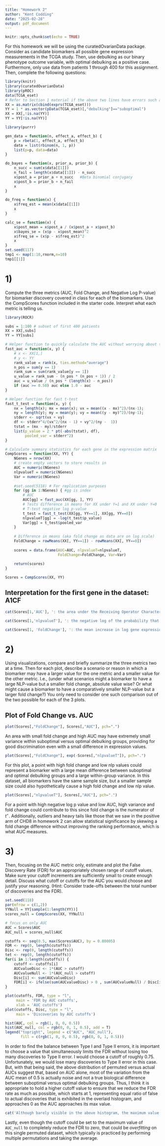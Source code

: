 ```yaml
---
title: "Homework 2"
author: "Kent Codding"
date: "2025-02-28"
output: pdf_document
---
```


```r
knitr::opts_chunk$set(echo = TRUE)
```

For this homework we will be using the curatedOvarianData package. Consider as candidate biomarkers all possible gene expression measurements in the TCGA study. Then, use debulking as our binary phenotype outcome variable, with optimal debulking as a positive case. Furthermore, only use data from patients 1 through 400 for this assignment. Then, complete the following questions:

```r
library(knitr)
library(curatedOvarianData)
library(pROC)
data(TCGA_eset)
# Refer to Section 1 material if the above two lines have errors such as "there is no package called 'curatedOvarianData'", as it indicates the required packages are not installed.
XX = as.matrix(cbind(exprs(TCGA_eset)))
YY = 1 * as.vector(pData(TCGA_eset)[,"debulking"]=="suboptimal")
XX = XX[,!is.na(YY)]
YY = YY[!is.na(YY)]
```


```r
library(purrr)

gen_data = function(n, effect_a, effect_b) {
    p = rbeta(1, effect_a, effect_b)
    data = list(rbinom(n, 1, p))
    list(p=p, data=data)
}

do_bayes = function(x, prior_a, prior_b) {
    n_succ = sum(x$data[[1]])
    n_fail = length(x$data[[1]]) - n_succ
    x$post_a = prior_a + n_succ   #Beta binomial conjugacy
    x$post_b = prior_b + n_fail
    x
}

do_freq = function(x) {
    x$freq_est = mean(x$data[[1]])
    x
}

calc_se = function(x) {
    x$post_mean = x$post_a / (x$post_a + x$post_b)
    x$bayes_se = (x$p - x$post_mean)^2
    x$freq_se = (x$p - x$freq_est)^2
    x
}
set.seed(117)
tmp1 <- map(1:10,rnorm,n=10)
tmp1[[1]]
```


# 1) 

Compute the three metrics (AUC, Fold Change, and Negative Log P-value) for biomarker discovery covered in class for each of the biomarkers. Use the CompScores function included in the starter code.  Interpret what each metric is telling us.

```r
library(ROCR)

subs = 1:100 # subset of first 400 patients
XX = XX[,subs]
YY = YY[subs]

# Helper function to quickly calculate the AUC without worrying about the ROC curve
fast_auc = function(x, y) {
    # x <- XX[1,]
    # y <- YY
    rank_value = rank(x, ties.method="average")
    n_pos = sum(y == 1)
    rank_sum = sum(rank_value[y == 1])
    u_value = rank_sum - (n_pos * (n_pos + 1)) / 2
    auc = u_value / (n_pos * (length(x) - n_pos))
    if (auc >= 0.50) auc else 1.0 - auc 
}

# Helper function for fast t-test
fast_t_test = function(x, y) {
    nx = length(x); mx = mean(x); vx = mean((x - mx)^2)/(nx-1);
    ny = length(y); my = mean(y); vy = mean((y - my)^2)/(ny-1);
    stderr <- sqrt(vx + vy)
    df <- stderr^4/(vx^2/(nx - 1) + vy^2/(ny -  1))
    tstat = (mx - my)/stderr
    list(p_value = 2 * pt(-abs(tstat), df),
         pooled_var = stderr^2)
}

# Calculate summary statistics for each gene in the expression matrix
CompScores = function(XX, YY) {
    NGenes = nrow(XX)
    # create empty vectors to store results in
    AUC = numeric(NGenes)
    nlpvalueT = numeric(NGenes)
    Var = numeric(NGenes)
    
    #set.seed(5118) # For replication purposes 
    for (gg in 1:NGenes) { #gg is index
        # AUC
        AUC[gg] = fast_auc(XX[gg, ], YY)
        # Tests difference in means for XX under Y=1 and XX under Y=0
        # T-test negative log p-value
        t_test = fast_t_test(XX[gg, YY==1], XX[gg, YY==0])
        nlpvalueT[gg] = -log(t_test$p_value)
        Var[gg] = t_test$pooled_var
    }
    
    # Difference in means (aka fold change as data are on log scale)
    FoldChange = rowMeans(XX[, YY==1]) - rowMeans(XX[, YY==0])
    
    scores = data.frame(AUC=AUC, nlpvalueT=nlpvalueT, 
                        FoldChange=FoldChange, Var=Var)
    
    return(scores)
}

Scores = CompScores(XX, YY)
```
## Interpretation for the first gene in the dataset: A1CF

```r
cat(Scores[1,'AUC'], ': the area under the Receiving Operator Characteristic curve, \n which represents the ratio of true positives to false positives across thresholds k \n \n')

cat(Scores[1,'nlpvalueT'], ': the negative log of the probability that the difference between suboptimal versus \n optimal group means of gene expression is due to random chance \n \n')

cat(Scores[1, 'FoldChange'], ': the mean increase in log gene expression of A1CF between the optimal debulking group \n and suboptimal debulking group \n \n')
```


# 2) 
Using visualizations, compare and briefly summarize the three metrics two at a time. Then for each plot, describe a scenario or reason in which a biomarker may have a larger value for the one metric and a smaller value for the other metric. I.e., (under what scenarios might a biomarker to have a large NLP-value but a smaller fold change, absolute value wise? Or what might cause a biomarker to have a comparatively smaller NLP-value but a larger fold change?) You only need to consider one such comparison out of the two possible for each of the 3 plots.

## Plot of Fold Change vs. AUC

```r
plot(Scores[,"FoldChange"], Scores[,"AUC"], pch=".")

```
An area with small fold change and high AUC may have extremely small variance within suboptimal versus optimal debulking groups, providing for good discrimination even with a small difference in expression values.

```r
plot(Scores[,"FoldChange"], exp(-Scores[,"nlpvalueT"]), pch=".")
```
For this plot, a point with high fold change and low nlp values could represent a biomarker with a large mean difference between suboptimal and optimal debulking groups and a large within-group variance. In this dataset, all biomarkers have the same sample size, but a smaller sample size could also hypothetically cause a high fold change and low nlp value. 

```r
plot(Scores[,"nlpvalueT"], Scores[,"AUC"], pch=".")
```

For a point with high negative log p value and low AUC, high variance and fold change could contribute to this since fold change is the numerator of $t^{\star}$. Additionally, outliers and heavy tails like those that we saw in the positive arm of CHD8 in homework 2 can allow statistical significance by skewing a fold change difference without improving the ranking performance, which is what AUC measures.


# 3) 
Then, focusing on the AUC metric only, estimate and plot the False Discovery Rate (FDR) for an appropriately chosen range of cutoff values. Make sure your cutoff increments are sufficiently small to create enough detail. Discuss what cutoff or cutoffs for the AUC you would choose and justify your reasoning. (Hint: Consider trade-offs between the total number of discoveries and the FDR).

```r
set.seed(118)
par(mfrow = c(1,2))
YYNull = YY[sample(1:length(YY))]
scores_null = CompScores(XX, YYNull)

# focus on only AUC
AUC = Scores$AUC
AUC_null = scores_null$AUC

cutoffs <- seq(0.5, max(Scores$AUC), by = 0.00005)
FDR <- rep(0, length(cutoffs))
Disc <- rep(0, length(cutoffs))
tet <- rep(0, length(cutoffs))
for(i in 1:length(cutoffs)) {
    cutoff <- cutoffs[i]
    AUCvalueDisc <- 1*(AUC > cutoff)
    AUCvalueNull <- 1*(AUC_null > cutoff)
    Disc[i] <- sum(AUCvalueDisc)
    FDR[i] <- ifelse(sum(AUCvalueDisc) > 0 , sum(AUCvalueNull) / Disc[i], 0)
}

plot(cutoffs, FDR, type = "l",
     main = 'FDR by AUC cutoffs',
     xlab = 'AUC cutoffs')
plot(cutoffs, Disc, type = "l",
     main = 'Discoveries by AUC cutoffs')
```


```r
hist(AUC, col = rgb(1, 0, 0, 0.5))
hist(AUC_null, col = rgb(0, 0, 1, 0.5), add = T)
legend("topright", legend = c("AUC", "AUC_null"),
       fill = c(rgb(1, 0, 0, 0.5), rgb(0, 0, 1, 0.5)))
```




In order to find the balance between Type I and Type II errors, it is important to choose a value that simultaneously limits the FDR without losing too many discoveries to Type II error. I would choose a cutoff of roughly 0.75. Unfortunately, we would lose many discoveries to Type II error in this case. But, with that being said, the above distribution of permuted versus actual AUCs suggest that, based on AUC alone, most of the variation from the AUC mean of 0.5 is actually noise and not a true biological difference between suboptimal versus optimal debulking groups. Thus, I think it is appropriate to hold a higher cutoff value to ensure that we reduce the FDR rate as much as possible, which starts at 1, representing equal ratio of false to actual discoveries that is exhibited in the overlaid histogram, and approaches 0 as the AUC approaches its max value. 

```r
cat('Although barely visible in the above histogram, the maximum value of AUC is: ', max(AUC), '\n and there are, ', length(AUC[AUC>0.75]), 'true discovery values above my chosen cutoff.'  )
```
Lastly, even though the cutoff could be set to the maximum value of ```AUC_null``` to completely reduce the FDR to zero, that could be *overfitting* on this single permuted dataset, which typically is practiced by performing multiple permutations and taking the average.
